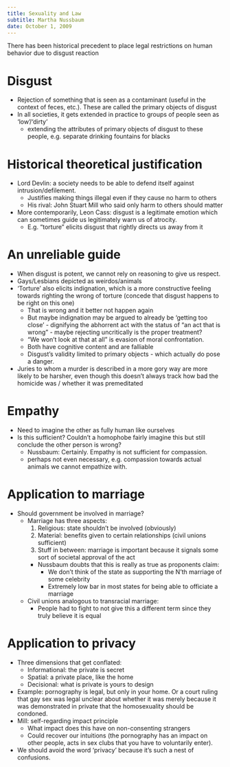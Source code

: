 ```yaml
---
title: Sexuality and Law
subtitle: Martha Nussbaum
date: October 1, 2009
---
```


There has been historical precedent to place legal restrictions on human 
behavior due to disgust reaction

# Disgust
- Rejection of something that is seen as a contaminant (useful in the context of 
  feces, etc.). These are called the primary objects of disgust
- In all societies, it gets extended in practice to groups of people seen as 
  'low'/'dirty'
    - extending the attributes of primary objects of disgust to these people, 
      e.g. separate drinking fountains for blacks

# Historical theoretical justification
- Lord Devlin: a society needs to be able to defend itself against 
  intrusion/defilement.
    - Justifies making things illegal even if they cause no harm to others
    - His rival: John Stuart Mill who said only harm to others should matter
- More contemporarily, Leon Cass: disgust is a legitimate emotion which can 
  sometimes guide us legitimately warn us of atrocity.
    - E.g. "torture" elicits disgust that rightly directs us away from it

# An unreliable guide
- When disgust is potent, we cannot rely on reasoning to give us respect.
- Gays/Lesbians depicted as weirdos/animals
- 'Torture' also elicits indignation, which is a more constructive feeling 
  towards righting the wrong of torture (concede that disgust happens to be 
  right on this one)
    - That is wrong and it better not happen again
    - But maybe indignation may be argued to already be 'getting too close' - 
      dignifying the abhorrent act with the status of "an act that is wrong" - 
      maybe rejecting uncritically is the proper treatment?
    - "We won't look at that at all" is evasion of moral confrontation.
    - Both have cognitive content and are falliable
    - Disgust's validity limited to primary objects - which actually do pose a 
      danger.
- Juries to whom a murder is described in a more gory way are more likely to be 
  harsher, even though this doesn't always track how bad the homicide was / 
  whether it was premeditated

# Empathy
- Need to imagine the other as fully human like ourselves
- Is this sufficient? Couldn't a homophobe fairly imagine this but still 
  conclude the other person is wrong?
    - Nussbaum: Certainly. Empathy is not sufficient for compassion.
    - perhaps not even necessary, e.g. compassion towards actual animals we 
      cannot empathize with.

# Application to marriage
  - Should government be involved in marriage?
    - Marriage has three aspects:
      1. Religious: state shouldn't be involved (obviously)
      2. Material: benefits given to certain relationships (civil unions 
         sufficient)
      3. Stuff in between: marriage is important because it signals some sort of 
         societal approval of the act
        - Nussbaum doubts that this is really as true as proponents claim:
          - We don't think of the state as supporting the N'th marriage of some 
            celebrity
          - Extremely low bar in most states for being able to officiate a 
            marriage
    - Civil unions analogous to transracial marriage:
      - People had to fight to not give this a different term since they truly 
        believe it is equal

# Application to privacy
- Three dimensions that get conflated:
    - Informational: the private is secret
    - Spatial: a private place, like the home
    - Decisional: what is private is yours to design
- Example: pornography is legal, but only in your home. Or a court ruling that 
  gay sex was legal unclear about whether it was merely because it was 
  demonstrated in private that the homosexuality should be condoned.
- Mill: self-regarding impact principle
    - What impact does this have on non-consenting strangers
    - Could recover our intuitions (the pornography has an impact on other 
      people, acts in sex clubs that you have to voluntarily enter).
- We should avoid the word 'privacy' because it's such a nest of confusions.

[Response at the time]: # (
    - W/r/t torture + disgust + indignation:
      - Agree that indignation comes off as more constructive than disgust, 
        though is disgust an essential / primary cause for the indignation? Who 
        is indigant about torture but not disgusted by it?
    - Agree disgust is valid when it directs us away from danger
      - Though Nussbaum's opponents are claiming homosexuality is a (societal) 
        danger (for which disgust is just one piece of 'evidence'), so it's 
        deflecting the main argument.
    - A couple examples of disgust getting it wrong not convincing.
      - Could come up with examples of indignation getting it wrong according to 
        Nussbaum herself.
      - Hypothetical: suppose Native Americans were disgusted by European 
        settlers and were motivated to unify and reject the invasion. Wouldn't 
        this have saved their society? Was a (counterfactual) stronger disgust 
        reaction the only plausible hope for this happening?
    - Is not eliciting disgust in nonconsenting strangers bad by Mill's 
      principle? Couldn't there exist a country whose population is so vicerally 
      disgusted by homosexuality that, in that country, it truly is wrong to 
      have gay marriage? (e.g. Islamic country)
)